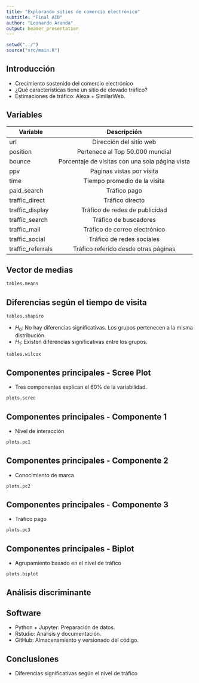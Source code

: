 ```yaml
---
title: "Explorando sitios de comercio electrónico"
subtitle: "Final AID"
author: "Leonardo Aranda"
output: beamer_presentation
---
```


```r
setwd("../")
source("src/main.R")
```

## Introducción

* Crecimiento sostenido del comercio electrónico
* ¿Qué características tiene un sitio de elevado tráfico?
* Estimaciones de tráfico: Alexa + SimilarWeb.

## Variables

| Variable          |                   Descripción                   |
|-------------------|:-----------------------------------------------:|
| url               | Dirección del sitio web                         |
| position          | Pertenece al Top 50.000 mundial                 |
| bounce            | Porcentaje de visitas con una sola página vista |
| ppv               | Páginas vistas por visita                       |
| time              | Tiempo promedio de la visita                    |
| paid_search       | Tráfico pago                                    |
| traffic_direct    | Tráfico directo                                 |
| traffic_display   | Tráfico de redes de publicidad                  |
| traffic_search    | Tráfico de buscadores                           |
| traffic_mail      | Tráfico de correo electrónico                   |
| traffic_social    | Tráfico de redes sociales                       |
| traffic_referrals | Tráfico referido desde otras páginas            |

## Vector de medias

```r
tables.means
```

## Diferencias según el tiempo de visita

```r
tables.shapiro
```

- $H_0$: No hay diferencias significativas. Los grupos pertenecen a la misma distribución.
- $H_1$: Existen diferencias significativas entre los grupos.

```r
tables.wilcox
```


## Componentes principales - Scree Plot

* Tres componentes explican el 60% de la variabilidad.

```r
plots.scree
```


## Componentes principales - Componente 1

* Nivel de interacción

```r
plots.pc1
```

## Componentes principales - Componente 2

* Conocimiento de marca

```r
plots.pc2
```

## Componentes principales - Componente 3

* Tráfico pago

```r
plots.pc3
```

## Componentes principales - Biplot

* Agrupamiento basado en el nivel de tráfico

```r
plots.biplot
```

## Análisis discriminante

## Software

* Python + Jupyter: Preparación de datos.
* Rstudio: Análisis y documentación.
* GitHub: Almacenamiento y versionado del código.

## Conclusiones

* Diferencias significativas según el nivel de tráfico